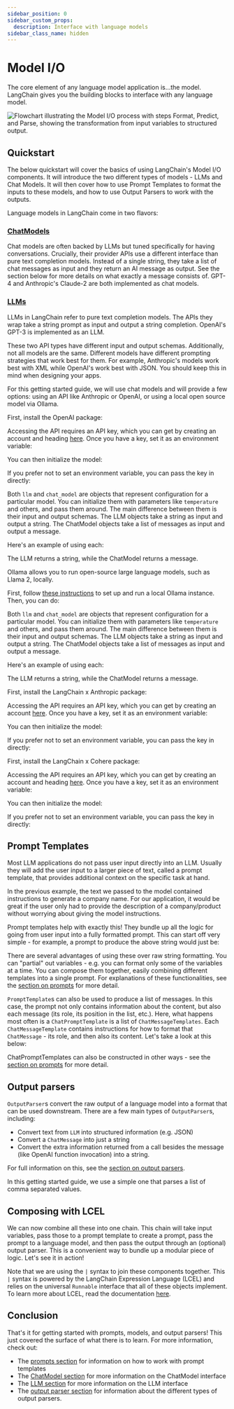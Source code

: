 ```yaml
---
sidebar_position: 0
sidebar_custom_props:
  description: Interface with language models
sidebar_class_name: hidden
---
```


# Model I/O

The core element of any language model application is...the model. LangChain gives you the building blocks to interface with any language model.

![Flowchart illustrating the Model I/O process with steps Format, Predict, and Parse, showing the transformation from input variables to structured output.](/img/model_io.jpg "Model Input/Output Process Diagram")

## Quickstart

The below quickstart will cover the basics of using LangChain's Model I/O components. It will introduce the two different types of models - LLMs and Chat Models. It will then cover how to use Prompt Templates to format the inputs to these models, and how to use Output Parsers to work with the outputs.

Language models in LangChain come in two flavors:

### [ChatModels](/docs/modules/model_io/chat/)

Chat models are often backed by LLMs but tuned specifically for having conversations. Crucially, their provider APIs use a different interface than pure text completion models. Instead of a single string, they take a list of chat messages as input and they return an AI message as output. See the section below for more details on what exactly a message consists of. GPT-4 and Anthropic's Claude-2 are both implemented as chat models.

### [LLMs](/docs/modules/model_io/llms/)

LLMs in LangChain refer to pure text completion models. The APIs they wrap take a string prompt as input and output a string completion. OpenAI's GPT-3 is implemented as an LLM.

These two API types have different input and output schemas. Additionally, not all models are the same. Different models have different prompting strategies that work best for them. For example, Anthropic's models work best with XML while OpenAI's work best with JSON. You should keep this in mind when designing your apps.

For this getting started guide, we will use chat models and will provide a few options: using an API like Anthropic or OpenAI, or using a local open source model via Ollama.

<Tabs>
  <TabItem value="openai" label="OpenAI" default>

First, install the OpenAI package:




Accessing the API requires an API key, which you can get by creating an account and heading [here](https://platform.openai.com/account/api-keys). Once you have a key, set it as an environment variable:




You can then initialize the model:




If you prefer not to set an environment variable, you can pass the key in directly:




Both `llm` and `chat_model` are objects that represent configuration for a particular model. You can initialize them with parameters like `temperature` and others, and pass them around. The main difference between them is their input and output schemas. The LLM objects take a string as input and output a string. The ChatModel objects take a list of messages as input and output a message.

Here's an example of using each:




The LLM returns a string, while the ChatModel returns a message.

  </TabItem>
  <TabItem value="local" label="Local (using Ollama)">

Ollama allows you to run open-source large language models, such as Llama 2, locally.

First, follow [these instructions](https://github.com/jmorganca/ollama) to set up and run a local Ollama instance. Then, you can do:




Both `llm` and `chat_model` are objects that represent configuration for a particular model. You can initialize them with parameters like `temperature` and others, and pass them around. The main difference between them is their input and output schemas. The LLM objects take a string as input and output a string. The ChatModel objects take a list of messages as input and output a message.

Here's an example of using each:




The LLM returns a string, while the ChatModel returns a message.

  </TabItem>
  <TabItem value="anthropic" label="Anthropic (chat model only)">

First, install the LangChain x Anthropic package:




Accessing the API requires an API key, which you can get by creating an account [here](https://claude.ai/login). Once you have a key, set it as an environment variable:




You can then initialize the model:




If you prefer not to set an environment variable, you can pass the key in directly:




  </TabItem>
  <TabItem value="cohere" label="Cohere (chat model only)">

First, install the LangChain x Cohere package:




Accessing the API requires an API key, which you can get by creating an account and heading [here](https://dashboard.cohere.com/api-keys). Once you have a key, set it as an environment variable:




You can then initialize the model:




If you prefer not to set an environment variable, you can pass the key in directly:




  </TabItem>
</Tabs>

## Prompt Templates

Most LLM applications do not pass user input directly into an LLM. Usually they will add the user input to a larger piece of text, called a prompt template, that provides additional context on the specific task at hand.

In the previous example, the text we passed to the model contained instructions to generate a company name. For our application, it would be great if the user only had to provide the description of a company/product without worrying about giving the model instructions.

Prompt templates help with exactly this! They bundle up all the logic for going from user input into a fully formatted prompt. This can start off very simple - for example, a prompt to produce the above string would just be:







There are several advantages of using these over raw string formatting. You can "partial" out variables - e.g. you can format only some of the variables at a time. You can compose them together, easily combining different templates into a single prompt. For explanations of these functionalities, see the [section on prompts](/docs/modules/model_io/prompts) for more detail.

`PromptTemplate`s can also be used to produce a list of messages. In this case, the prompt not only contains information about the content, but also each message (its role, its position in the list, etc.). Here, what happens most often is a `ChatPromptTemplate` is a list of `ChatMessageTemplates`. Each `ChatMessageTemplate` contains instructions for how to format that `ChatMessage` - its role, and then also its content. Let's take a look at this below:







ChatPromptTemplates can also be constructed in other ways - see the [section on prompts](/docs/modules/model_io/prompts) for more detail.

## Output parsers

`OutputParser`s convert the raw output of a language model into a format that can be used downstream. There are a few main types of `OutputParser`s, including:

- Convert text from `LLM` into structured information (e.g. JSON)
- Convert a `ChatMessage` into just a string
- Convert the extra information returned from a call besides the message (like OpenAI function invocation) into a string.

For full information on this, see the [section on output parsers](/docs/modules/model_io/output_parsers).

In this getting started guide, we use a simple one that parses a list of comma separated values.




## Composing with LCEL

We can now combine all these into one chain. This chain will take input variables, pass those to a prompt template to create a prompt, pass the prompt to a language model, and then pass the output through an (optional) output parser. This is a convenient way to bundle up a modular piece of logic. Let's see it in action!




Note that we are using the `|` syntax to join these components together. This `|` syntax is powered by the LangChain Expression Language (LCEL) and relies on the universal `Runnable` interface that all of these objects implement. To learn more about LCEL, read the documentation [here](/docs/expression_language).

## Conclusion

That's it for getting started with prompts, models, and output parsers! This just covered the surface of what there is to learn. For more information, check out:

- The [prompts section](./prompts) for information on how to work with prompt templates
- The [ChatModel section](./chat) for more information on the ChatModel interface
- The [LLM section](./llms) for more information on the LLM interface
- The [output parser section](./output_parsers) for information about the different types of output parsers.
